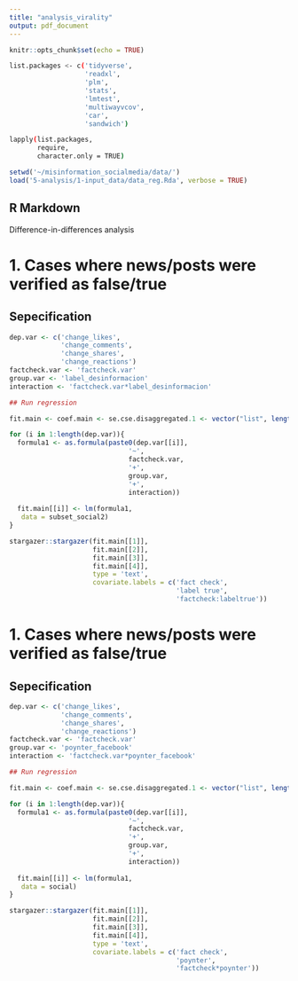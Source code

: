 ```yaml
---
title: "analysis_virality"
output: pdf_document
---
```


```r
knitr::opts_chunk$set(echo = TRUE)
```

```bash
list.packages <- c('tidyverse', 
                   'readxl',
                   'plm', 
                   'stats', 
                   'lmtest', 
                   'multiwayvcov', 
                   'car',
                   'sandwich')

lapply(list.packages,
       require,
       character.only = TRUE)
```

```r
setwd('~/misinformation_socialmedia/data/')
load('5-analysis/1-input_data/data_reg.Rda', verbose = TRUE)
```


## R Markdown

Difference-in-differences analysis 

# 1. Cases where news/posts were verified as false/true

## Sepecification

```r
dep.var <- c('change_likes', 
             'change_comments', 
             'change_shares', 
             'change_reactions')
factcheck.var <- 'factcheck.var'
group.var <- 'label_desinformacion'
interaction <- 'factcheck.var*label_desinformacion'

```

```r
## Run regression

fit.main <- coef.main <- se.cse.disaggregated.1 <- vector("list", length(dep.var))

for (i in 1:length(dep.var)){
  formula1 <- as.formula(paste0(dep.var[[i]], 
                              '~', 
                              factcheck.var, 
                              '+', 
                              group.var, 
                              '+', 
                              interaction))
  
  fit.main[[i]] <- lm(formula1, 
   data = subset_social2)
}

```


```r
stargazer::stargazer(fit.main[[1]],
                     fit.main[[2]], 
                     fit.main[[3]], 
                     fit.main[[4]],
                     type = 'text', 
                     covariate.labels = c('fact check', 
                                          'label true', 
                                          'factcheck:labeltrue'))
```

# 1. Cases where news/posts were verified as false/true

## Sepecification


```r
dep.var <- c('change_likes', 
             'change_comments', 
             'change_shares', 
             'change_reactions')
factcheck.var <- 'factcheck.var'
group.var <- 'poynter_facebook'
interaction <- 'factcheck.var*poynter_facebook'
```

```r
## Run regression

fit.main <- coef.main <- se.cse.disaggregated.1 <- vector("list", length(dep.var))

for (i in 1:length(dep.var)){
  formula1 <- as.formula(paste0(dep.var[[i]], 
                              '~', 
                              factcheck.var, 
                              '+', 
                              group.var, 
                              '+', 
                              interaction))
  
  fit.main[[i]] <- lm(formula1, 
   data = social)
}

```


```r
stargazer::stargazer(fit.main[[1]],
                     fit.main[[2]], 
                     fit.main[[3]], 
                     fit.main[[4]],
                     type = 'text', 
                     covariate.labels = c('fact check', 
                                          'poynter', 
                                          'factcheck*poynter'))
```



